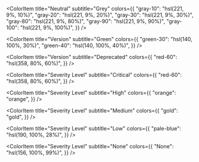 
<Meta title="Colors" />

<ColorPalette>
  <ColorItem
    title="Primary"
	subtitle="Blue"
    colors={{
        "blue-20": "hsl(221, 30%, 20%)",
        "blue-30": "hsl(221, 30%, 30%)",
        "blue-40": "hsl(221, 30%, 40%)",
        "blue-60": "hsl(221, 30%, 60%)",
        "blue-70": "hsl(221, 30%, 70%)",
        "blue-80": "hsl(221, 30%, 80%)",
    }}
  />
  <ColorItem
    title="Secondary"
	subtitle="Purple"
    colors={{
        "purple-20": "hsl(294, 40%, 20%)",
        "purple-30": "hsl(294, 40%, 30%)",
        "purple-40": "hsl(294, 40%, 40%)",
        "purple-60": "hsl(294, 40%, 60%)",
        "purple-70": "hsl(294, 40%, 70%)",
        "purple-80": "hsl(294, 40%, 80%)",
    }}
  />

  <ColorItem
    title="Neutral"
	subtitle="Grey"
    colors={{
        "gray-10": "hsl(221, 9%, 10%)",
        "gray-20": "hsl(221, 9%, 20%)",
        "gray-30": "hsl(221, 9%, 30%)",
        "gray-80": "hsl(221, 9%, 80%)",
        "gray-90": "hsl(221, 9%, 90%)",
		"gray-100": "hsl(221, 9%, 100%)",
    }}
  />

  <ColorItem
    title="Version"
	subtitle="Green"
    colors={{
        "green-30": "hsl(140, 100%, 30%)",
        "green-40": "hsl(140, 100%, 40%)",
    }}
  />

  <ColorItem
    title="Version"
	subtitle="Deprecated"
    colors={{
        "red-60": "hsl(358, 80%, 60%)",
    }}
  />

  <ColorItem
    title="Severity Level"
	subtitle="Critical"
    colors={{ "red-60": "hsl(358, 80%, 60%)", }}
  />

  <ColorItem
    title="Severity Level"
	subtitle="High"
    colors={{ "orange": "orange", }}
  />

  <ColorItem
    title="Severity Level"
	subtitle="Medium"
    colors={{ "gold": "gold", }}
  />

  <ColorItem
    title="Severity Level"
	subtitle="Low"
    colors={{ "pale-blue": "hsl(190, 100%, 28%)", }}
  />

  <ColorItem
    title="Severity Level"
	subtitle="None"
    colors={{ "None": "hsl(156, 100%, 99%)", }}
  />
</ColorPalette>
